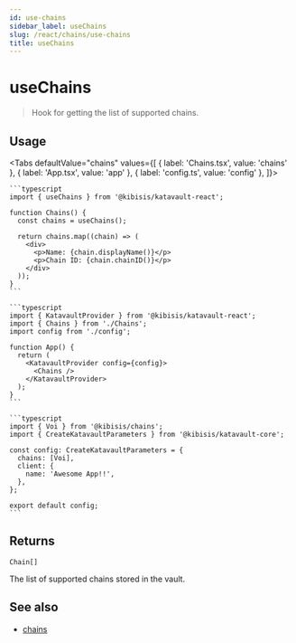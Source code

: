 ```yaml
---
id: use-chains
sidebar_label: useChains
slug: /react/chains/use-chains
title: useChains
---
```



<!-- components -->

# useChains

> Hook for getting the list of supported chains.

<SectionBreak />

## Usage

<Tabs
  defaultValue="chains"
  values={[
    { label: 'Chains.tsx', value: 'chains' },
    { label: 'App.tsx', value: 'app' },
    { label: 'config.ts', value: 'config' },
  ]}>
  <TabItem value="chains">

    ```typescript
    import { useChains } from '@kibisis/katavault-react';

    function Chains() {
      const chains = useChains();

      return chains.map((chain) => (
        <div>
          <p>Name: {chain.displayName()}</p>
          <p>Chain ID: {chain.chainID()}</p>
        </div>
      ));
    }
    ```

  </TabItem>
  <TabItem value="app">

    ```typescript
    import { KatavaultProvider } from '@kibisis/katavault-react';
    import { Chains } from './Chains';
    import config from './config';

    function App() {
      return (
        <KatavaultProvider config={config}>
          <Chains />
        </KatavaultProvider>
      );
    }
    ```

  </TabItem>
  <TabItem value="config">

    ```typescript
    import { Voi } from '@kibisis/chains';
    import { CreateKatavaultParameters } from '@kibisis/katavault-core';

    const config: CreateKatavaultParameters = {
      chains: [Voi],
      client: {
        name: 'Awesome App!!',
      },
    };

    export default config;
    ```

  </TabItem>
</Tabs>

<SectionBreak />

## Returns

`Chain[]`

The list of supported chains stored in the vault.

## See also

* [chains](02-core/03-api/03-chains/01-chains.mdx)
